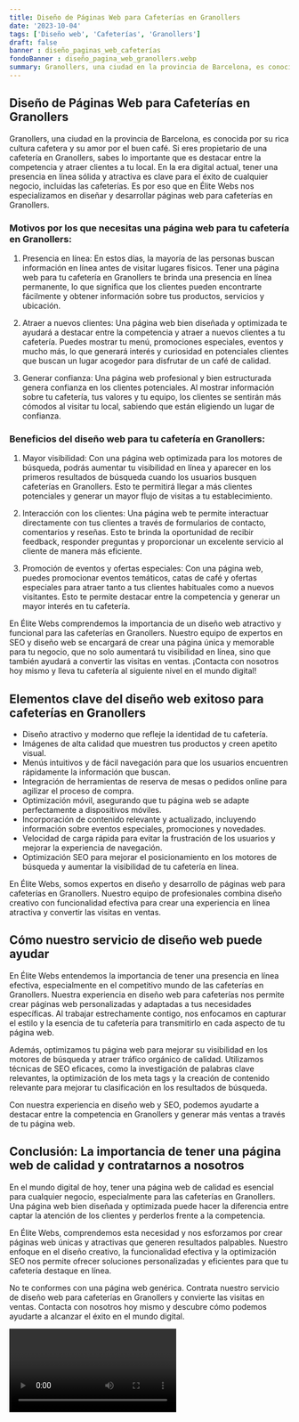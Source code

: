 ```yaml
---
title: Diseño de Páginas Web para Cafeterías en Granollers
date: '2023-10-04'
tags: ['Diseño web', 'Cafeterías', 'Granollers']
draft: false
banner : diseño_paginas_web_cafeterías
fondoBanner : diseño_pagina_web_granollers.webp
summary: Granollers, una ciudad en la provincia de Barcelona, es conocida por su rica cultura cafetera y su amor por el buen café. Si eres propietario de una cafetería en Granollers, sabes lo importante que es destacar entre la competencia y atraer clientes a tu local. En la era digital actual, tener una presencia en línea sólida y atractiva es clave para el éxito de cualquier negocio, incluidas las cafeterías. Es por eso que en Élite Webs nos especializamos en diseñar y desarrollar páginas web para cafeterías en Granollers.
---
```


## Diseño de Páginas Web para Cafeterías en Granollers

Granollers, una ciudad en la provincia de Barcelona, es conocida por su rica cultura cafetera y su amor por el buen café. Si eres propietario de una cafetería en Granollers, sabes lo importante que es destacar entre la competencia y atraer clientes a tu local. En la era digital actual, tener una presencia en línea sólida y atractiva es clave para el éxito de cualquier negocio, incluidas las cafeterías. Es por eso que en Élite Webs nos especializamos en diseñar y desarrollar páginas web para cafeterías en Granollers.

### Motivos por los que necesitas una página web para tu cafetería en Granollers:

1. Presencia en línea: En estos días, la mayoría de las personas buscan información en línea antes de visitar lugares físicos. Tener una página web para tu cafetería en Granollers te brinda una presencia en línea permanente, lo que significa que los clientes pueden encontrarte fácilmente y obtener información sobre tus productos, servicios y ubicación.

2. Atraer a nuevos clientes: Una página web bien diseñada y optimizada te ayudará a destacar entre la competencia y atraer a nuevos clientes a tu cafetería. Puedes mostrar tu menú, promociones especiales, eventos y mucho más, lo que generará interés y curiosidad en potenciales clientes que buscan un lugar acogedor para disfrutar de un café de calidad.

3. Generar confianza: Una página web profesional y bien estructurada genera confianza en los clientes potenciales. Al mostrar información sobre tu cafetería, tus valores y tu equipo, los clientes se sentirán más cómodos al visitar tu local, sabiendo que están eligiendo un lugar de confianza.

### Beneficios del diseño web para tu cafetería en Granollers:

1. Mayor visibilidad: Con una página web optimizada para los motores de búsqueda, podrás aumentar tu visibilidad en línea y aparecer en los primeros resultados de búsqueda cuando los usuarios busquen cafeterías en Granollers. Esto te permitirá llegar a más clientes potenciales y generar un mayor flujo de visitas a tu establecimiento.

2. Interacción con los clientes: Una página web te permite interactuar directamente con tus clientes a través de formularios de contacto, comentarios y reseñas. Esto te brinda la oportunidad de recibir feedback, responder preguntas y proporcionar un excelente servicio al cliente de manera más eficiente.

3. Promoción de eventos y ofertas especiales: Con una página web, puedes promocionar eventos temáticos, catas de café y ofertas especiales para atraer tanto a tus clientes habituales como a nuevos visitantes. Esto te permite destacar entre la competencia y generar un mayor interés en tu cafetería.

En Élite Webs comprendemos la importancia de un diseño web atractivo y funcional para las cafeterías en Granollers. Nuestro equipo de expertos en SEO y diseño web se encargará de crear una página única y memorable para tu negocio, que no solo aumentará tu visibilidad en línea, sino que también ayudará a convertir las visitas en ventas. ¡Contacta con nosotros hoy mismo y lleva tu cafetería al siguiente nivel en el mundo digital!

<GifSeo />

<Cta />

## Elementos clave del diseño web exitoso para cafeterías en Granollers

- Diseño atractivo y moderno que refleje la identidad de tu cafetería.
- Imágenes de alta calidad que muestren tus productos y creen apetito visual.
- Menús intuitivos y de fácil navegación para que los usuarios encuentren rápidamente la información que buscan.
- Integración de herramientas de reserva de mesas o pedidos online para agilizar el proceso de compra.
- Optimización móvil, asegurando que tu página web se adapte perfectamente a dispositivos móviles.
- Incorporación de contenido relevante y actualizado, incluyendo información sobre eventos especiales, promociones y novedades.
- Velocidad de carga rápida para evitar la frustración de los usuarios y mejorar la experiencia de navegación.
- Optimización SEO para mejorar el posicionamiento en los motores de búsqueda y aumentar la visibilidad de tu cafetería en línea.

En Élite Webs, somos expertos en diseño y desarrollo de páginas web para cafeterías en Granollers. Nuestro equipo de profesionales combina diseño creativo con funcionalidad efectiva para crear una experiencia en línea atractiva y convertir las visitas en ventas.

## Cómo nuestro servicio de diseño web puede ayudar

En Élite Webs entendemos la importancia de tener una presencia en línea efectiva, especialmente en el competitivo mundo de las cafeterías en Granollers. Nuestra experiencia en diseño web para cafeterías nos permite crear páginas web personalizadas y adaptadas a tus necesidades específicas. Al trabajar estrechamente contigo, nos enfocamos en capturar el estilo y la esencia de tu cafetería para transmitirlo en cada aspecto de tu página web.

Además, optimizamos tu página web para mejorar su visibilidad en los motores de búsqueda y atraer tráfico orgánico de calidad. Utilizamos técnicas de SEO eficaces, como la investigación de palabras clave relevantes, la optimización de los meta tags y la creación de contenido relevante para mejorar tu clasificación en los resultados de búsqueda.

Con nuestra experiencia en diseño web y SEO, podemos ayudarte a destacar entre la competencia en Granollers y generar más ventas a través de tu página web.

## Conclusión: La importancia de tener una página web de calidad y contratarnos a nosotros

En el mundo digital de hoy, tener una página web de calidad es esencial para cualquier negocio, especialmente para las cafeterías en Granollers. Una página web bien diseñada y optimizada puede hacer la diferencia entre captar la atención de los clientes y perderlos frente a la competencia.

En Élite Webs, comprendemos esta necesidad y nos esforzamos por crear páginas web únicas y atractivas que generen resultados palpables. Nuestro enfoque en el diseño creativo, la funcionalidad efectiva y la optimización SEO nos permite ofrecer soluciones personalizadas y eficientes para que tu cafetería destaque en línea.

No te conformes con una página web genérica. Contrata nuestro servicio de diseño web para cafeterías en Granollers y convierte las visitas en ventas. Contacta con nosotros hoy mismo y descubre cómo podemos ayudarte a alcanzar el éxito en el mundo digital.

<Video />

<CtaBot job='Cafeterías' city='Granollers'/>

<Gmaps query='Granollers+españa+maps' />